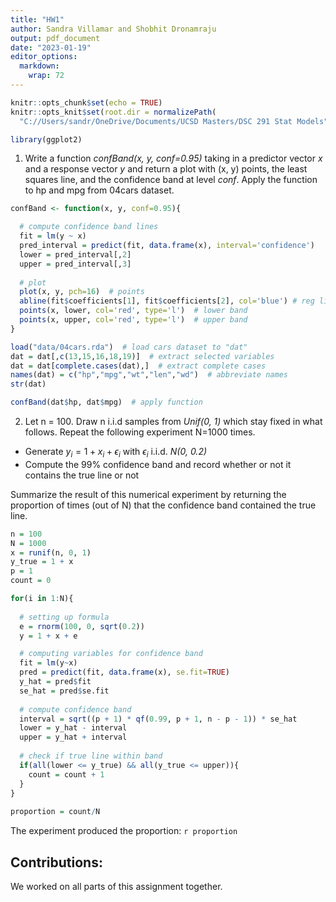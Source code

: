 ---
title: "HW1"
author: Sandra Villamar and Shobhit Dronamraju
output: pdf_document
date: "2023-01-19"
editor_options: 
  markdown: 
    wrap: 72
---

```{r setup, include=FALSE}
knitr::opts_chunk$set(echo = TRUE)
knitr::opts_knit$set(root.dir = normalizePath(
  "C://Users/sandr/OneDrive/Documents/UCSD Masters/DSC 291 Stat Models")) 
```

```{r}
library(ggplot2)
```

1.  Write a function *confBand(x, y, conf=0.95)* taking in a predictor
    vector *x* and a response vector *y* and return a plot with (x, y)
    points, the least squares line, and the confidence band at level
    *conf*. Apply the function to hp and mpg from 04cars dataset.

```{r}
confBand <- function(x, y, conf=0.95){

  # compute confidence band lines
  fit = lm(y ~ x)
  pred_interval = predict(fit, data.frame(x), interval='confidence')
  lower = pred_interval[,2]
  upper = pred_interval[,3]
  
  # plot
  plot(x, y, pch=16)  # points
  abline(fit$coefficients[1], fit$coefficients[2], col='blue') # reg line
  points(x, lower, col='red', type='l')  # lower band
  points(x, upper, col='red', type='l')  # upper band
}
```

```{r}
load("data/04cars.rda")  # load cars dataset to "dat"
dat = dat[,c(13,15,16,18,19)]  # extract selected variables
dat = dat[complete.cases(dat),]  # extract complete cases
names(dat) = c("hp","mpg","wt","len","wd")  # abbreviate names
str(dat)

confBand(dat$hp, dat$mpg)  # apply function

```

2.  Let n = 100. Draw n i.i.d samples from *Unif(0, 1)* which stay fixed
    in what follows. Repeat the following experiment N=1000 times.

-   Generate $y_i = 1 + x_i + \epsilon_i$ with $\epsilon_i$ i.i.d. *N(0,
    0.2)*
-   Compute the 99% confidence band and record whether or not it
    contains the true line or not

Summarize the result of this numerical experiment by returning the
proportion of times (out of N) that the confidence band contained the
true line.

```{r}
n = 100
N = 1000
x = runif(n, 0, 1)
y_true = 1 + x
p = 1
count = 0

for(i in 1:N){
  
  # setting up formula
  e = rnorm(100, 0, sqrt(0.2))
  y = 1 + x + e

  # computing variables for confidence band
  fit = lm(y~x)
  pred = predict(fit, data.frame(x), se.fit=TRUE)
  y_hat = pred$fit
  se_hat = pred$se.fit
  
  # compute confidence band
  interval = sqrt((p + 1) * qf(0.99, p + 1, n - p - 1)) * se_hat
  lower = y_hat - interval
  upper = y_hat + interval
  
  # check if true line within band
  if(all(lower <= y_true) && all(y_true <= upper)){
    count = count + 1
  }
}
 
proportion = count/N
```

The experiment produced the proportion: `r proportion`

## Contributions:

We worked on all parts of this assignment together.
